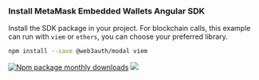 ### Install MetaMask Embedded Wallets Angular SDK

Install the SDK package in your project. For blockchain calls, this example can run with `viem` or
`ethers`, you can choose your preferred library.

```bash npm2yarn
npm install --save @web3auth/modal viem
```

[![Npm package monthly downloads](https://badgen.net/npm/dm/@web3auth/modal)](https://www.npmjs.com/package/@web3auth/modal) [![](https://data.jsdelivr.com/v1/package/npm/@web3auth/modal/badge)](https://www.jsdelivr.com/package/npm/@web3auth/modal)
